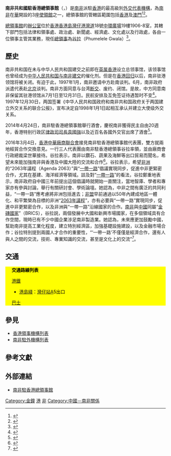 {{Refimprove|time=2016-06-30}}
{{Infobox diplomatic mission
| name= 南非共和國驻香港总领事馆<br><small>{{lang|af|Konsulaat-generaal van Republiek van Suid-Afrika in Hong Kong}}</small><br><small>{{lang|en|Consulate General of Republic of South Africa in Hong Kong}}</small><br><!-- 注释出：[[File:South_Africa_Coat_Of_Arms.svg|100px]] -->
| image= HK Central Plaza 2009.jpg
| caption=<center>总领事馆所处的[[中環廣場|中環廣場]]外观</center>
| width=100px
| address = [[香港島|香港島]][[灣仔|灣仔]][[港灣道|港灣道]]18號<br>[[中環廣場|中環廣場]]19樓1906-8室
| location= {{HKG}}
| consul_general= [[倪清閣|倪清閣]]（Harris Madoda Ntshinga）
| department={{flagicon|South Africa}} [[南非|南非]]{{Link-en|南非外交部|Department of International Relations and Cooperation|外交部}}
| website           = [http://www.dfa.gov.za/foreign/sa_abroad/sah.htm#honk 官方網站]
}}

'''南非共和國駐香港總領事館'''（{{lang-af|Konsulaat-generaal van Republiek van Suid-Afrika in Hong Kong}}，{{lang-en|Consulate General of Republic of South Africa in Hong Kong}}）是[[南非|南非]]派駐[[香港|香港]]的最高級別[[外交代表機構|外交代表機構]]，為[[南非|南非]]在[[中華人民共和國|華]]開設的3座[[使領館|使領館]]之一，總領事館的管轄區範圍包括[[香港|香港]]及[[澳門特別行政區|澳門]]<ref>{{Cite web |url=http://www.protocol.gov.hk/chi/consular/africa/southafrica.htm |title=政府總部禮賓處- 領館及官方認可代表 |accessdate=2016-07-02 |archive-date=2016-08-19 |archive-url=https://web.archive.org/web/20160819082144/http://www.protocol.gov.hk/chi/consular/africa/southafrica.htm |dead-url=yes }}</ref><ref>{{Cite web|url=http://www.macaodaily.com/html/2016-04/28/content_1086662.htm|title=持特區旅行證赴南非往港申簽證|publisher=[[澳門日報|澳門日報]]|date=2016-04-28|deadurl=yes|archiveurl=https://web.archive.org/web/20160602145849/http://www.macaodaily.com/html/2016-04/28/content_1086662.htm|archivedate=2016-06-02|accessdate=2016-07-04}}</ref>。

[[總領事館|總領事館]]的[[辦公室|辦公室]]位於[[香港|香港]][[香港島|香港島]][[灣仔|灣仔]][[港灣道|港灣道]]18號[[中環廣場|中環廣場]]19樓1906-8室，其轄下部門包括法律和領事處、政治處、新聞處、經濟處、文化處以及行政處，各由一位領事主管其業務，現任[[總領事|總領事]]為[[谷拉|谷拉]]（Phumelele Gwala）<ref>{{Cite web |url=http://www.dfa.gov.za/foreign/sa_abroad/sah.htm#honk |title=南非駐香港總領事館 |accessdate=2016-06-30 |archive-date=2016-07-18 |archive-url=https://web.archive.org/web/20160718184922/http://www.dfa.gov.za/foreign/sa_abroad/sah.htm#honk |dead-url=no }}</ref>。

== 歷史 ==
南非共和国在未与中华人民共和国建交之前即在[[英属香港|英属香港]]设立总领事馆，该领事馆也曾经成为[[中国－南非关系|中华人民共和国与南非建交]]的催化剂。但是在[[香港回归|香港回归]]以后，南非驻港领馆将被关闭。有迫于此，1997年1月，南非邀请中方赴南谈判。6月，南非政府派遣代表赴[[北京|北京]]谈判。南非方面同意与台湾[[中華民國與南非關係|断交]]、废约、闭馆。是故，中方同意南非保留其驻港领馆从7月1日至12月31日。民航安排及互免签证待遇暂时不变<ref>{{cite web|author=唐见端|title=突破曼德拉的“道德原则”防线|url=http://news.sina.com.cn/w/2009-07-28/085216025390s.shtml|accessdate=2014-07-29|archive-date=2014-08-09|archive-url=https://web.archive.org/web/20140809161032/http://news.sina.com.cn/w/2009-07-28/085216025390s.shtml|dead-url=no}}</ref>。1997年12月30日，两国签署《中华人民共和国政府和南非共和国政府关于两国建立外交关系的联合公报》，宣布决定自1998年1月1日起相互承认并建立大使级外交关系。

2014年4月24日，南非駐香港總領事館舉行酒會，慶祝南非獲得民主自由20週年，香港特别行政区[[律政司司長|律政司司長]][[袁國強|袁國強]]以及近百名各國外交官出席了酒會<ref>{{Cite web|url=http://www.hkcna.hk/content/2014/0425/259900.shtml|title=南非駐港澳領事館慶祝南非國慶日|publisher=[[香港商報|香港商報]]|date=2014-04-25|accessdate=2016-07-03|archive-date=2016-08-08|archive-url=https://web.archive.org/web/20160808205941/http://www.hkcna.hk/content/2014/0425/259900.shtml|dead-url=no}}</ref>。

2016年3月4日，[[香港中華廠商聯合會|香港中華廠商聯合會]]接見南非駐香港總領事館代表團，雙方就兩地經貿合作交換意見。一行三人代表團由南非駐香港總領事谷拉率領，並由廠商會行政總裁梁世華接待。谷拉表示，南非以鑽石、蔬果及海鮮等出口貿易而聞名，希望未來能加強南非與香港及中國大陸的交流和合作<ref>{{Cite web |url=http://www.cma.org.hk/news-detail/7073/55 |title=廠商會接待南非共和國駐香港總領事館代表團 |access-date=2016-07-03 |archive-url=https://web.archive.org/web/20160806111350/http://cma.org.hk/news-detail/7073/55 |archive-date=2016-08-06 |dead-url=yes }}</ref>。谷拉表示，希望[[非洲|非洲]]的“2063年議程（Agenda 2063）”與“[[一帶一路|一帶一路]]”倡議實現同步，促進中非更緊密合作，尤其在基建、海洋經濟等領域。談及對“[[一帶一路|一帶一路]]”的看法，谷拉鄭重地表示，南非政府自中國三年前提出這個倡議時就開始一直關注，當地智庫、學者和專家亦有參與討論，舉行有關研討會、學術論壇。她認為，中非之間有廣泛的共同利益，“一帶一路”應考慮將非洲包括進去；[[非盟|非盟]]早前通過以50年內建成地區一體化、和平繁榮為目標的非洲“[[2063年議程|2063年議程]]”，亦有必要與“一帶一路”實現同步，促進中非更緊密合作，以及非洲與“一帶一路”沿線國家的合作。[[南非|南非]]與[[中國|中國]]同屬“[[金磚國家|金磚國家]]”（BRICS），谷拉説，兩個發展中大國和新興市場國家，在多個領域具有合作空間，現時已有不少中國企業涉足南非製造業。她認為，未來應更加鼓勵中國，幫助南非提高工業化程度，建立特別經濟區，加強基礎設施建設，以及金融市場合作；谷拉特別提到兩國人才合作的重要性，“‘一帶一路’不僅僅是經濟合作，還有人與人之間的交流，技術、專業知識的交流，甚至是文化上的交流”<ref>{{Cite web|url=http://news.takungpao.com.hk/hkol/topnews/2016-05/3315219.html|title=專訪南非駐港澳總領事：冀“一帶一路”延至非洲|publisher=[[大公報|大公報]]|date=2016-05-06|accessdate=2016-07-03|archive-date=2020-05-11|archive-url=https://web.archive.org/web/20200511052315/http://news.takungpao.com.hk/hkol/topnews/2016-05/3315219.html|dead-url=no}}</ref>。

== 交通 ==
<div class="NavFrame collapsed" style="color: black; background-color: YELLOW; margin: 0 auto; padding: 0 10px; text-align: left;"><div class="NavHead" style="background-color: YELLOW; margin: 0 auto; padding: 0 10px; font-weight:normal;">'''交通路線列表'''</div><div class="NavContent" style="background-color: YELLOW; margin: 0 auto; padding: 0 10px;">
;[[港鐵|港鐵]]
*[[港島綫|港島綫]]：[[灣仔站|灣仔站]]A5出口
;[[香港巴士|巴士]]
{{港島巴士簡單列表|1|2|5B|6|6X|8|8P|10|11|15|18|18P|23|23B|25|26|37A|37B|40|40M|70|75|90|97|260|590}}
{{港島巴士簡單列表|720|720A|722|780|788|789|N8|N8P|N8X|N90}}
{{過海隧道巴士簡單列表|101|103|104|109|111|111P|113|115|182|307|601|603|619|641|680|681|690|905|914|960|961|962|962B|962X|968|969|978|982X}}
{{過海隧道巴士簡單列表|N121|N182|N368|N619|N680|N691|N962|N969}}{{大嶼山巴士簡單列表|A11|E11|N11|NA11}}
</div></div>

== 參見 ==
* [[香港領事機構列表|香港領事機構列表]]
* [[南非駐外機構列表|南非駐外機構列表]]

== 參考文獻 ==
{{Reflist|2}}

== 外部連結 ==
{{Portal box|國際關係|南非|香港}}

* [http://www.dfa.gov.za/foreign/sa_abroad/sah.htm#honk 南非駐香港總領事館]{{Wayback|url=http://www.dfa.gov.za/foreign/sa_abroad/sah.htm#honk |date=20160718184922 }}

{{駐香港領事機構}}
{{駐中華人民共和國外交機構}}

[[Category:金鐘|Category:金鐘]]
[[Category:南非駐外領事館|港]]
[[Category:驻香港外交代表机构|非]]
[[Category:中國－南非關係|Category:中國－南非關係]]